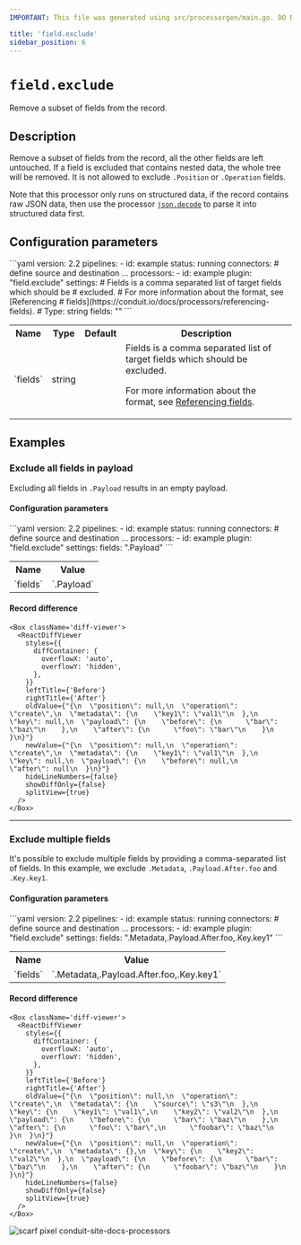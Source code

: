 ```yaml
---
IMPORTANT: This file was generated using src/processorgen/main.go. DO NOT EDIT.

title: 'field.exclude'
sidebar_position: 6
---
```



# `field.exclude`

Remove a subset of fields from the record.

## Description

Remove a subset of fields from the record, all the other fields are left untouched.
If a field is excluded that contains nested data, the whole tree will be removed.
It is not allowed to exclude `.Position` or `.Operation` fields.

Note that this processor only runs on structured data, if the record contains
raw JSON data, then use the processor [`json.decode`](/docs/processors/builtin/json.decode)
to parse it into structured data first.

## Configuration parameters

<Tabs groupId="config-params">
  <TabItem value="yaml" label="YAML">
```yaml
version: 2.2
pipelines:
  - id: example
    status: running
    connectors:
      # define source and destination ...
    processors:
      - id: example
        plugin: "field.exclude"
        settings:
          # Fields is a comma separated list of target fields which should be
          # excluded.
          # For more information about the format, see [Referencing
          # fields](https://conduit.io/docs/processors/referencing-fields).
          # Type: string
          fields: ""
```
  </TabItem>
  <TabItem value="table" label="Table">
  <table class="no-margin-table">
      <tr>
        <th>Name</th>
        <th>Type</th>
        <th>Default</th>
        <th>Description</th>
      </tr>
      <tr>
        <td>`fields`</td>
        <td>string</td>
        <td><Chip label="null" /></td>
        <td>
  Fields is a comma separated list of target fields which should be excluded.

For more information about the format, see [Referencing fields](https://conduit.io/docs/processors/referencing-fields).
        </td>
      </tr>
    </table>
  </TabItem>
</Tabs>

## Examples

### Exclude all fields in payload

Excluding all fields in `.Payload` results in an empty payload.

#### Configuration parameters

<Tabs groupId="config-params">
  <TabItem value="yaml" label="YAML">
```yaml
version: 2.2
pipelines:
  - id: example
    status: running
    connectors:
      # define source and destination ...
    processors:
      - id: example
        plugin: "field.exclude"
        settings:
          fields: ".Payload"
```
  </TabItem>
  <TabItem value="table" label="Table">
  <table class="no-margin-table">
      <tr>
        <th>Name</th>
        <th>Value</th>
      </tr>
      <tr>
        <td>`fields`</td>
        <td>`.Payload`</td>
      </tr>
    </table>
  </TabItem>
</Tabs>

#### Record difference

```mdx-code-block
<Box className='diff-viewer'>
  <ReactDiffViewer
    styles={{
      diffContainer: {
        overflowX: 'auto',
        overflowY: 'hidden',
      },
    }}
    leftTitle={'Before'}
    rightTitle={'After'}
    oldValue={"{\n  \"position\": null,\n  \"operation\": \"create\",\n  \"metadata\": {\n    \"key1\": \"val1\"\n  },\n  \"key\": null,\n  \"payload\": {\n    \"before\": {\n      \"bar\": \"baz\"\n    },\n    \"after\": {\n      \"foo\": \"bar\"\n    }\n  }\n}"}
    newValue={"{\n  \"position\": null,\n  \"operation\": \"create\",\n  \"metadata\": {\n    \"key1\": \"val1\"\n  },\n  \"key\": null,\n  \"payload\": {\n    \"before\": null,\n    \"after\": null\n  }\n}"}
    hideLineNumbers={false}
    showDiffOnly={false}
    splitView={true}
  />
</Box>
```

---

### Exclude multiple fields

It's possible to exclude multiple fields by providing a
comma-separated list of fields. In this example, we exclude `.Metadata`,
`.Payload.After.foo` and `.Key.key1`.

#### Configuration parameters

<Tabs groupId="config-params">
  <TabItem value="yaml" label="YAML">
```yaml
version: 2.2
pipelines:
  - id: example
    status: running
    connectors:
      # define source and destination ...
    processors:
      - id: example
        plugin: "field.exclude"
        settings:
          fields: ".Metadata,.Payload.After.foo,.Key.key1"
```
  </TabItem>
  <TabItem value="table" label="Table">
  <table class="no-margin-table">
      <tr>
        <th>Name</th>
        <th>Value</th>
      </tr>
      <tr>
        <td>`fields`</td>
        <td>`.Metadata,.Payload.After.foo,.Key.key1`</td>
      </tr>
    </table>
  </TabItem>
</Tabs>

#### Record difference

```mdx-code-block
<Box className='diff-viewer'>
  <ReactDiffViewer
    styles={{
      diffContainer: {
        overflowX: 'auto',
        overflowY: 'hidden',
      },
    }}
    leftTitle={'Before'}
    rightTitle={'After'}
    oldValue={"{\n  \"position\": null,\n  \"operation\": \"create\",\n  \"metadata\": {\n    \"source\": \"s3\"\n  },\n  \"key\": {\n    \"key1\": \"val1\",\n    \"key2\": \"val2\"\n  },\n  \"payload\": {\n    \"before\": {\n      \"bar\": \"baz\"\n    },\n    \"after\": {\n      \"foo\": \"bar\",\n      \"foobar\": \"baz\"\n    }\n  }\n}"}
    newValue={"{\n  \"position\": null,\n  \"operation\": \"create\",\n  \"metadata\": {},\n  \"key\": {\n    \"key2\": \"val2\"\n  },\n  \"payload\": {\n    \"before\": {\n      \"bar\": \"baz\"\n    },\n    \"after\": {\n      \"foobar\": \"baz\"\n    }\n  }\n}"}
    hideLineNumbers={false}
    showDiffOnly={false}
    splitView={true}
  />
</Box>
```



![scarf pixel conduit-site-docs-processors](https://static.scarf.sh/a.png?x-pxid=33ce4d9e-1948-4cab-846a-7e6cd33b8cae)